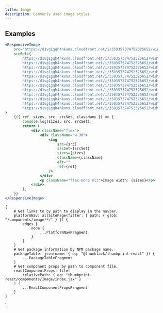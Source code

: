 ```yaml
---
title: Image
description: Commonly used image styles.
---
```



<ComponentHeader data={props.data} />

## Examples

```jsx
<ResponsiveImage
    src="https://d1vg1gqh4nkuns.cloudfront.net/i/350357374752325652/width/120.jpeg"
    srcSet={`
        https://d1vg1gqh4nkuns.cloudfront.net/i/350357374752325652/width/120.jpeg 120w,
        https://d1vg1gqh4nkuns.cloudfront.net/i/350357374752325652/width/320.jpeg 320w,
        https://d1vg1gqh4nkuns.cloudfront.net/i/350357374752325652/width/400.jpeg 400w,
        https://d1vg1gqh4nkuns.cloudfront.net/i/350357374752325652/width/640.jpeg 640w,
        https://d1vg1gqh4nkuns.cloudfront.net/i/350357374752325652/width/768.jpeg 768w,
        https://d1vg1gqh4nkuns.cloudfront.net/i/350357374752325652/width/1024.jpeg 1024w,
        https://d1vg1gqh4nkuns.cloudfront.net/i/350357374752325652/width/1366.jpeg 1366w,
        https://d1vg1gqh4nkuns.cloudfront.net/i/350357374752325652/width/1600.jpeg 1600w,
        https://d1vg1gqh4nkuns.cloudfront.net/i/350357374752325652/width/1920.jpeg 1920w,
        https://d1vg1gqh4nkuns.cloudfront.net/i/350357374752325652/width/2200.jpeg 2200w,
        https://d1vg1gqh4nkuns.cloudfront.net/i/350357374752325652/width/2350.jpeg 2350w,
        https://d1vg1gqh4nkuns.cloudfront.net/i/350357374752325652/width/2560.jpeg 2560w`}
>
    {({ ref, sizes, src, srcSet, className }) => {
        console.log(sizes, src, srcSet);
        return (
            <div className="flex">
                <div className="w-30">
                    <img
                        src={src}
                        srcSet={srcSet}
                        sizes={sizes}
                        className={className}
                        alt=""
                        ref={ref}
                    />
                </div>
                <p className="flex-none ml3">Image width: {sizes}</p>
            </div>
        );
    }}
</ResponsiveImage>
```

<ComponentFooter data={props.data} />

    {
        # Get links to by path to display in the navbar.
        platformNav: allSitePage(filter: { path: { glob: "/components/image/*/" } }) {
            edges {
                node {
                    ...PlatformNavFragment
                }
            }
        }
        # Get package information by NPM package name.
        packageTable: json(name: { eq: "@thumbtack/thumbprint-react" }) {
            ...PackageTableFragment
        }
        # Get component props by path to component file.
        reactComponentProps: file(
            relativePath: { eq: "thumbprint-react/components/Image/index.jsx" }
        ) {
            ...ReactComponentPropsFragment
        }
    }
`;

